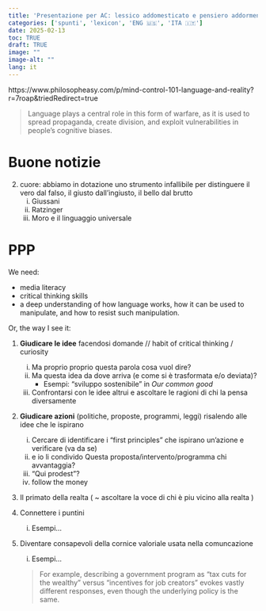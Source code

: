 ```yaml
---
title: 'Presentazione per AC: lessico addomesticato e pensiero addormentato'
categories: ['spunti', 'lexicon', 'ENG 🇺🇸', 'ITA 🇮🇹']
date: 2025-02-13
toc: TRUE
draft: TRUE
image: ""
image-alt: ""
lang: it
---
```


https://www.philosopheasy.com/p/mind-control-101-language-and-reality?r=7roap&triedRedirect=true

> Language plays a central role in this form of warfare, as it is used to spread propaganda, create division, and exploit vulnerabilities in people's cognitive biases.


# Buone notizie

2. cuore: abbiamo in dotazione uno strumento infallibile per distinguere il vero dal falso, il giusto dall'ingiusto, il bello dal brutto
	i. Giussani
	ii. Ratzinger
	iii. Moro e il linguaggio universale
	
	
# PPP	

We need:

+ media literacy
+ critical thinking skills
+ a deep understanding of how language works, how it can be used to manipulate, and how to resist such manipulation.

Or, the way I see it: 

1. **Giudicare le idee** facendosi domande // habit of critical thinking / curiosity
	i. Ma proprio proprio questa parola cosa vuol dire?
	ii. Ma questa idea da dove arriva (e come si è trasformata e/o deviata)?
		 - Esempi: "sviluppo sostenibile" in *Our common good*
	iii. Confrontarsi con le idee altrui e ascoltare le ragioni di chi la pensa diversamente

2. **Giudicare azioni** (politiche, proposte, programmi, leggi) risalendo alle idee che le ispirano
	i. Cercare di identificare i "first principles" che ispirano un'azione e verificare (va da se)
	ii. e io li condivido Questa proposta/intervento/programma chi avvantaggia?
	iii. "Qui prodest"?
	iv. follow the money 

5. Il primato della realta ( ~ ascoltare la voce di chi è piu vicino alla realta )

3. Connettere i puntini
	i. Esempi...
 
4. Diventare consapevoli della cornice valoriale usata nella comuncazione
	i. Esempi...
	
	> For example, describing a government program as "tax cuts for the wealthy" versus "incentives for job creators" evokes vastly different responses, even though the underlying policy is the same.


